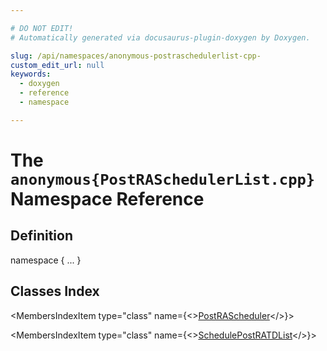 ```yaml
---

# DO NOT EDIT!
# Automatically generated via docusaurus-plugin-doxygen by Doxygen.

slug: /api/namespaces/anonymous-postraschedulerlist-cpp-
custom_edit_url: null
keywords:
  - doxygen
  - reference
  - namespace

---
```





# The `anonymous{PostRASchedulerList.cpp}` Namespace Reference

<DoxygenPage pluginConfig={pluginConfig}>



## Definition

<CodeBlock>namespace &#123; ... &#125;</CodeBlock>

## Classes Index

<MembersIndex>

<MembersIndexItem
  type="class"
  name={<><a href="/docs/api/classes/anonymous-namespace-postraschedulerlist-cpp-/postrascheduler">PostRAScheduler</a></>}>
</MembersIndexItem>

<MembersIndexItem
  type="class"
  name={<><a href="/docs/api/classes/anonymous-namespace-postraschedulerlist-cpp-/schedulepostratdlist">SchedulePostRATDList</a></>}>
</MembersIndexItem>

</MembersIndex>


</DoxygenPage>
